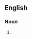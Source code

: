 {{also|céilidhs}}

==English==

===Noun===
{{head|en|noun plural form}}

# {{plural of|ceilidh|lang=en}}
